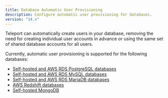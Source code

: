 ```yaml
---
title: Database Automatic User Provisioning 
description: Configure automatic user provisioning for databases.
version: "14.x"
---
```


Teleport can automatically create users in your database, removing the need for
creating individual user accounts in advance or using the same set of shared
database accounts for all users.

Currently, automatic user provisioning is supported for the following databases:

- [Self-hosted and AWS RDS PostgreSQL databases](/docs/ver/14.x/database-access/auto-user-provisioning/postgres)
- [Self-hosted and AWS RDS MySQL databases](/docs/ver/14.x/database-access/auto-user-provisioning/mysql)
- [Self-hosted and AWS RDS MariaDB databases](/docs/ver/14.x/database-access/auto-user-provisioning/mariadb)
- [AWS Redshift databases](/docs/ver/14.x/database-access/auto-user-provisioning/aws-redshift)
- [Self-hosted MongoDB](/docs/ver/14.x/database-access/auto-user-provisioning/mongodb)
